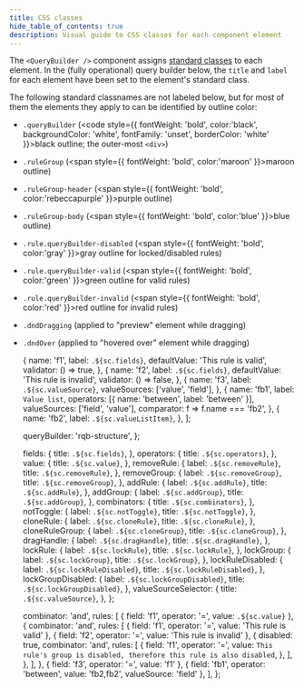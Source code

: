 ```yaml
---
title: CSS classes
hide_table_of_contents: true
description: Visual guide to CSS classes for each component element
---
```


The `<QueryBuilder />` component assigns [standard classes](./misc#defaults) to each element. In the (fully operational) query builder below, the `title` and `label` for each element have been set to the element's standard class.

The following standard classnames are not labeled below, but for most of them the elements they apply to can be identified by outline color:

- `.queryBuilder` (<code style={{ fontWeight: 'bold', color:'black', backgroundColor: 'white', fontFamily: 'unset', borderColor: 'white' }}>black</code> outline; the outer-most `<div>`)
- `.ruleGroup` (<span style={{ fontWeight: 'bold', color:'maroon' }}>maroon</span> outline)
- `.ruleGroup-header` (<span style={{ fontWeight: 'bold', color:'rebeccapurple' }}>purple</span> outline)
- `.ruleGroup-body` (<span style={{ fontWeight: 'bold', color:'blue' }}>blue</span> outline)
- `.rule.queryBuilder-disabled` (<span style={{ fontWeight: 'bold', color:'gray' }}>gray</span> outline for locked/disabled rules)
- `.rule.queryBuilder-valid` (<span style={{ fontWeight: 'bold', color:'green' }}>green</span> outline for valid rules)
- `.rule.queryBuilder-invalid` (<span style={{ fontWeight: 'bold', color:'red' }}>red</span> outline for invalid rules)
- `.dndDragging` (applied to "preview" element while dragging)
- `.dndOver` (applied to "hovered over" element while dragging)


  {
    name: 'f1',
    label: `.${sc.fields}`,
    defaultValue: 'This rule is valid',
    validator: () => true,
  },
  {
    name: 'f2',
    label: `.${sc.fields}`,
    defaultValue: 'This rule is invalid',
    validator: () => false,
  },
  {
    name: 'f3',
    label: `.${sc.valueSource}`,
    valueSources: ['value', 'field'],
  },
  {
    name: 'fb1',
    label: `Value list`,
    operators: [{ name: 'between', label: 'between' }],
    valueSources: ['field', 'value'],
    comparator: f => f.name === 'fb2',
  },
  {
    name: 'fb2',
    label: `.${sc.valueListItem}`,
  },
];



  queryBuilder: 'rqb-structure',
};

  fields: {
    title: `.${sc.fields}`,
  },
  operators: {
    title: `.${sc.operators}`,
  },
  value: {
    title: `.${sc.value}`,
  },
  removeRule: {
    label: `.${sc.removeRule}`,
    title: `.${sc.removeRule}`,
  },
  removeGroup: {
    label: `.${sc.removeGroup}`,
    title: `.${sc.removeGroup}`,
  },
  addRule: {
    label: `.${sc.addRule}`,
    title: `.${sc.addRule}`,
  },
  addGroup: {
    label: `.${sc.addGroup}`,
    title: `.${sc.addGroup}`,
  },
  combinators: {
    title: `.${sc.combinators}`,
  },
  notToggle: {
    label: `.${sc.notToggle}`,
    title: `.${sc.notToggle}`,
  },
  cloneRule: {
    label: `.${sc.cloneRule}`,
    title: `.${sc.cloneRule}`,
  },
  cloneRuleGroup: {
    label: `.${sc.cloneGroup}`,
    title: `.${sc.cloneGroup}`,
  },
  dragHandle: {
    label: `.${sc.dragHandle}`,
    title: `.${sc.dragHandle}`,
  },
  lockRule: {
    label: `.${sc.lockRule}`,
    title: `.${sc.lockRule}`,
  },
  lockGroup: {
    label: `.${sc.lockGroup}`,
    title: `.${sc.lockGroup}`,
  },
  lockRuleDisabled: {
    label: `.${sc.lockRuleDisabled}`,
    title: `.${sc.lockRuleDisabled}`,
  },
  lockGroupDisabled: {
    label: `.${sc.lockGroupDisabled}`,
    title: `.${sc.lockGroupDisabled}`,
  },
  valueSourceSelector: {
    title: `.${sc.valueSource}`,
  },
};

  combinator: 'and',
  rules: [
    { field: 'f1', operator: '=', value: `.${sc.value}` },
    {
      combinator: 'and',
      rules: [
        { field: 'f1', operator: '=', value: 'This rule is valid' },
        { field: 'f2', operator: '=', value: 'This rule is invalid' },
        {
          disabled: true,
          combinator: 'and',
          rules: [
            {
              field: 'f1',
              operator: '=',
              value: `This rule's group is disabled, therefore this rule is also disabled`,
            },
          ],
        },
      ],
    },
    { field: 'f3', operator: '=', value: 'f1' },
    { field: 'fb1', operator: 'between', value: 'fb2,fb2', valueSource: 'field' },
  ],
};

<QueryBuilderDnD>
  <QueryBuilderEmbed
    showNotToggle
    showCloneButtons
    showLockButtons
    enableDragAndDrop
    fields={fields}
    combinators={combinators}
    getOperators={getOperators}
    controlClassnames={controlClassnames}
    translations={translations}
    defaultQuery={defaultQuery}
  />
</QueryBuilderDnD>

